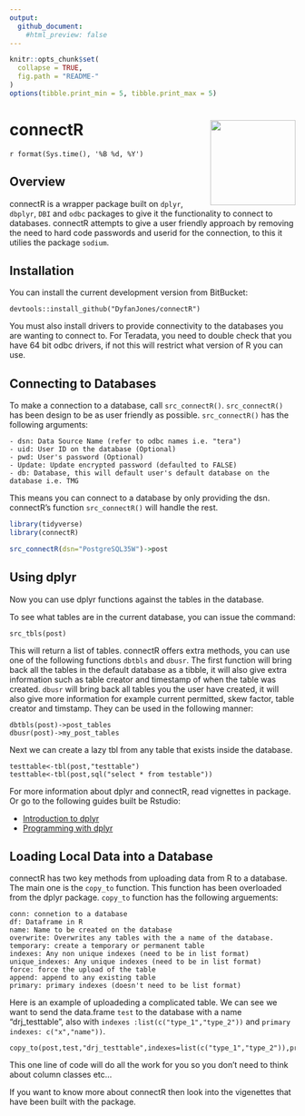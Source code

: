 ```yaml
---
output:
  github_document:
    #html_preview: false
---
```



```r
knitr::opts_chunk$set(
  collapse = TRUE,
  fig.path = "README-"
)
options(tibble.print_min = 5, tibble.print_max = 5)
```


# connectR <img src="man/figures/logo.png" align="right" width="150px"/>

`r format(Sys.time(), '%B %d, %Y')`


## Overview

connectR is a wrapper package built on `dplyr`, `dbplyr`, `DBI` and `odbc` packages to give it the functionality to connect to databases. connectR attempts to give a user friendly approach by removing the need to hard code passwords and userid for the connection, to this it utilies the package `sodium`. 


## Installation

You can install the current development version from BitBucket:

```
devtools::install_github("DyfanJones/connectR")
```

You must also install drivers to provide connectivity to the databases you are wanting to connect to. For Teradata, you need to double check that you have 64 bit odbc drivers, if not this will restrict what version of R you can use.

## Connecting to Databases

To make a connection to a database, call `src_connectR()`. `src_connectR()` has been design to be as user friendly as possible. `src_connectR()` has the following arguments:  

```
- dsn: Data Source Name (refer to odbc names i.e. "tera")
- uid: User ID on the database (Optional)
- pwd: User's password (Optional)
- Update: Update encrypted password (defaulted to FALSE)
- db: Database, this will default user's default database on the database i.e. TMG
```

This means you can connect to a database by only providing the dsn. connectR's function `src_connectR()` will handle the rest.

```r
library(tidyverse)
library(connectR)

src_connectR(dsn="PostgreSQL35W")->post
```
 
## Using dplyr

Now you can use dplyr functions against the tables in the database.

To see what tables are in the current database, you can issue the command:

```
src_tbls(post)
```

This will return a list of tables. connectR offers extra methods, you can use one of the following functions `dbtbls` and `dbusr`. The first function will bring back all the tables in the default database as a tibble, it will also give extra information such as table creator and timestamp of when the table was created. `dbusr` will bring back all tables you the user have created, it will also give more information for example current permitted, skew factor, table creator and timstamp. They can be used in the following manner:

```
dbtbls(post)->post_tables
dbusr(post)->my_post_tables
```

Next we can create a lazy tbl from any table that exists inside the database.

```
testtable<-tbl(post,"testtable")
testtable<-tbl(post,sql("select * from testable"))
```

For more information about dplyr and connectR, read vignettes in package. Or go to the following guides built be Rstudio:

* [Introduction to dplyr](https://blog.rstudio.org/2017/06/13/dplyr-0-7-0/amp/)
* [Programming with dplyr](http://dplyr.tidyverse.org/articles/programming.html)


## Loading Local Data into a Database

connectR has two key methods from uploading data from R to a database. The main one is the `copy_to` function. This function has been overloaded from the dplyr package. `copy_to` function has the following arguements:

```
conn: connetion to a database
df: Dataframe in R
name: Name to be created on the database
overwrite: Overwrites any tables with the a name of the database.
temporary: create a temporary or permanent table
indexes: Any non unique indexes (need to be in list format)
unique_indexes: Any unique indexes (need to be in list format)
force: force the upload of the table
append: append to any existing table
primary: primary indexes (doesn't need to be list format)
```

Here is an example of uploadeding a complicated table. We can see we want to send the data.frame `test` to the database with a name "drj_testtable", also with `indexes :list(c("type_1","type_2"))` and `primary indexes: c("x","name"))`.

```
copy_to(post,test,"drj_testtable",indexes=list(c("type_1","type_2")),primary=c("x","name"))
```
This one line of code will do all the work for you so you don't need to think about column classes etc...

If you want to know more about connectR then look into the vigenettes that have been built with the package.

